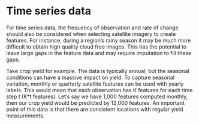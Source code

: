 # Time series data

For time series data, the frequency of observation and rate of change should also be considered when selecting satellite imagery to create features. For instance, during a region's rainy season it may be much more difficult to obtain high quality cloud free images. This has the potential to leave large gaps in the feature data and may require imputation to fill these gaps.

Take crop yield for example. The data is typically annual, but the seasonal conditions can have a massive impact on yield. To capture seasonal variation, monthly or quarterly satellite features can be used with yearly labels. This would mean that each observation has K features for each time step t (K*t features). Let's say we have 1,000 features computed monthly, then our crop yield would be predicted by 12,000 features. An important point of this data is that there are consistent locations with regular yield measurements. 
